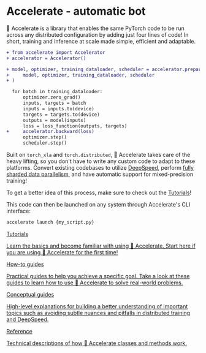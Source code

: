 <!--Copyright 2022 The HuggingFace Team. All rights reserved.

Licensed under the Apache License, Version 2.0 (the "License"); you may not use this file except in compliance with
the License. You may obtain a copy of the License at

http://www.apache.org/licenses/LICENSE-2.0

Unless required by applicable law or agreed to in writing, software distributed under the License is distributed on
an "AS IS" BASIS, WITHOUT WARRANTIES OR CONDITIONS OF ANY KIND, either express or implied. See the License for the
specific language governing permissions and limitations under the License.
-->

# Accelerate - automatic bot

🤗 Accelerate is a library that enables the same PyTorch code to be run across any distributed configuration by adding just four lines of code! In short, training and inference at scale made simple, efficient and adaptable.

```diff
+ from accelerate import Accelerator
+ accelerator = Accelerator()

+ model, optimizer, training_dataloader, scheduler = accelerator.prepare(
+     model, optimizer, training_dataloader, scheduler
+ )

  for batch in training_dataloader:
      optimizer.zero_grad()
      inputs, targets = batch
      inputs = inputs.to(device)
      targets = targets.to(device)
      outputs = model(inputs)
      loss = loss_function(outputs, targets)
+     accelerator.backward(loss)
      optimizer.step()
      scheduler.step()
```

Built on `torch_xla` and `torch.distributed`, 🤗 Accelerate takes care of the heavy lifting, so you don't have to write any custom code to adapt to these platforms.
Convert existing codebases to utilize [DeepSpeed](usage_guides/deepspeed), perform [fully sharded data parallelism](usage_guides/fsdp), and have automatic support for mixed-precision training! 

<Tip> 

  To get a better idea of this process, make sure to check out the [Tutorials](basic_tutorials/overview)! 

</Tip>


This code can then be launched on any system through Accelerate's CLI interface:
```bash
accelerate launch {my_script.py}
```

<div class="mt-10">
  <div class="w-full flex flex-col space-y-4 md:space-y-0 md:grid md:grid-cols-2 md:gap-y-4 md:gap-x-5">
    <a class="!no-underline border dark:border-gray-700 p-5 rounded-lg shadow hover:shadow-lg" href="./basic_tutorials/overview"
      ><div class="w-full text-center bg-gradient-to-br from-blue-400 to-blue-500 rounded-lg py-1.5 font-semibold mb-5 text-white text-lg leading-relaxed">Tutorials</div>
      <p class="text-gray-700">Learn the basics and become familiar with using 🤗 Accelerate. Start here if you are using 🤗 Accelerate for the first time!</p>
    </a>
    <a class="!no-underline border dark:border-gray-700 p-5 rounded-lg shadow hover:shadow-lg" href="./usage_guides/explore"
      ><div class="w-full text-center bg-gradient-to-br from-indigo-400 to-indigo-500 rounded-lg py-1.5 font-semibold mb-5 text-white text-lg leading-relaxed">How-to guides</div>
      <p class="text-gray-700">Practical guides to help you achieve a specific goal. Take a look at these guides to learn how to use 🤗 Accelerate to solve real-world problems.</p>
    </a>
    <a class="!no-underline border dark:border-gray-700 p-5 rounded-lg shadow hover:shadow-lg" href="./concept_guides/gradient_synchronization"
      ><div class="w-full text-center bg-gradient-to-br from-pink-400 to-pink-500 rounded-lg py-1.5 font-semibold mb-5 text-white text-lg leading-relaxed">Conceptual guides</div>
      <p class="text-gray-700">High-level explanations for building a better understanding of important topics such as avoiding subtle nuances and pitfalls in distributed training and DeepSpeed.</p>
   </a>
    <a class="!no-underline border dark:border-gray-700 p-5 rounded-lg shadow hover:shadow-lg" href="./package_reference/accelerator"
      ><div class="w-full text-center bg-gradient-to-br from-purple-400 to-purple-500 rounded-lg py-1.5 font-semibold mb-5 text-white text-lg leading-relaxed">Reference</div>
      <p class="text-gray-700">Technical descriptions of how 🤗 Accelerate classes and methods work.</p>
    </a>
  </div>
</div>
